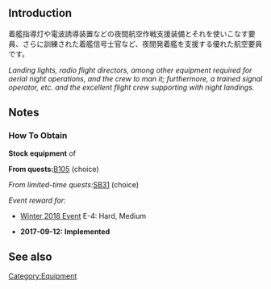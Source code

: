 {{EquipmentInfo|258}}

==Introduction==
着艦指導灯や電波誘導装置などの夜間航空作戦支援装備とそれを使いこなす要員、さらに訓練された着艦信号士官など、夜間発着艦を支援する優れた航空要員です。

''Landing lights, radio flight directors, among other equipment required for aerial night operations, and the crew to man it; furthermore, a trained signal operator, etc. and the excellent flight crew supporting with night landings.''

==Notes==
<div class="mw-collapsible"><h3>How To Obtain</h3>
<div class="mw-collapsible-content">
'''Stock equipment''' of {{Ship/Link|Gambier Bay Mk.II}}

'''From quests: '''[[Quests#B105|B105]] (choice)

''From limited-time quests: ''[[Quests/Seasonal#SB31|SB31]] (choice)

''Event reward for:''
* [[Winter 2018 Event]] E-4: Hard, Medium

</div></div>


<div class="mw-collapsible><h3>Updates History</h3>
<div class="mw-collapsible-content>
* '''2017-09-12:''' '''Implemented'''
</div></div>

==See also==
{{Equipmentlist}}

[[Category:Equipment]]